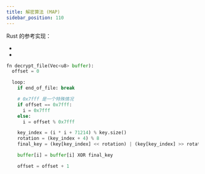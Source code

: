 ```yaml
---
title: 解密算法 (MAP)
sidebar_position: 110
---
```



Rust 的参考实现：

- <CodeRef at="1dcb48a" file="src/tencent/qmc2_decryptor_map.rs#L56" />
- <CodeRef at="1dcb48a" file="src/tencent/qmc_legacy_block.rs#L10" />

<WarnQMC />

```py title="伪代码示例"
fn decrypt_file(Vec<u8> buffer):
  offset = 0

  loop:
    if end_of_file: break

    # 0x7fff 是一个特殊情况
    if offset == 0x7fff:
      i = 0x7fff
    else:
      i = offset % 0x7fff

    key_index = (i * i + 71214) % key.size()
    rotation = (key_index + 4) % 8
    final_key = (key[key_index] << rotation) | (key[key_index] >> rotation)

    buffer[i] = buffer[i] XOR final_key

    offset = offset + 1
```
